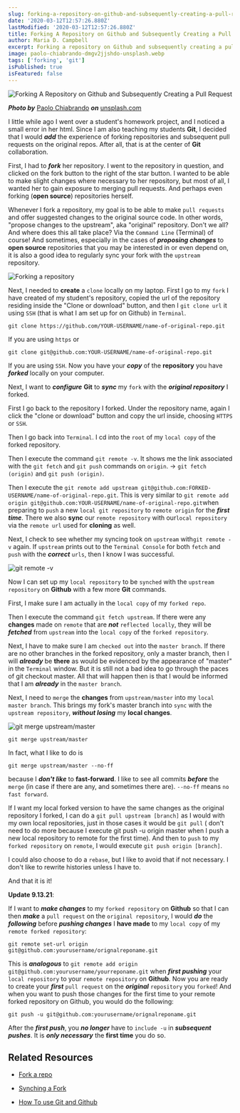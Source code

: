 ```yaml
---
slug: forking-a-repository-on-github-and-subsequently-creating-a-pull-request
date: '2020-03-12T12:57:26.880Z'
lastModified: '2020-03-12T12:57:26.880Z'
title: Forking A Repository on Github and Subsequently Creating a Pull Request
author: Maria D. Campbell
excerpt: Forking a repository on Github and subsequently creating a pull request on the original repository.
image: paolo-chiabrando-dmgv2jjshdo-unsplash.webp
tags: ['forking', 'git']
isPublished: true
isFeatured: false
---
```


![Forking A Repository on Github and Subsequently Creating a Pull Request](paolo-chiabrando-dmgv2jjshdo-unsplash.webp)

***Photo by*** [Paolo Chiabrando](https://unsplash.com/@chiabra) ***on*** [unsplash.com](https://unsplash.com/photos/dMGV2jJShdo)

I little while ago I went over a student's homework project, and I noticed a
small error in her html. Since I am also teaching my students **Git**, I decided that I would **_add_** the experience of forking repositories and subsequent pull requests on the original repos. After all, that is at the center of **Git** collaboration.

First, I had to **_fork_** her repository. I went to the repository in
question, and clicked on the fork button to the right of the star button. I
wanted to be able to make slight changes where necessary to her repository,
but most of all, I wanted her to gain exposure to merging pull requests. And
perhaps even forking (**open source**) repositories herself.

Whenever I fork a repository, my goal is to be able to make `pull requests` and offer suggested changes to the original source code. In other words, "propose changes to the upstream", aka "original" repository. Don't we all? And where does this all take place? Via the `Command Line` (Terminal) of course! And sometimes, especially in the cases of _**proposing changes**_ to **open source** repositories that you may be interested in or even depend on, it is also a good idea to regularly sync your fork with the `upstream` repository.

![Forking a repository](fork.webp)

Next, I needed to **create** a `clone` locally on my laptop. First I go to
my `fork` I have created of my student's repository, copied the url of the
repository residing inside the "Clone or download" button, and then I
`git clone url` it using `SSH` (that is what I am set up for on Github) in
`Terminal`.

```shell
git clone https://github.com/YOUR-USERNAME/name-of-original-repo.git
```

If you are using `https` or

```shell
git clone git@github.com:YOUR-USERNAME/name-of-original-repo.git
```

If you are using `SSH`. Now you have your _**copy**_ of the **repository** you have _**forked**_ locally on your computer.

Next, I want to _**configure**_ **Git** to _**sync**_ my `fork` with the
_**original repository**_ I forked.

First I go back to the repository I forked. Under the repository name, again I click the "clone or download" button and copy the url inside, choosing `HTTPS` or `SSH`.

Then I go back into `Terminal`. I cd into the `root` of my `local copy`
of the forked repository.

Then I execute the command `git remote -v`. It shows me the link
associated with the `git fetch` and `git push` commands on `origin`. ->
`git fetch (origin)` and `git push (origin)`.

Then I execute the `git remote add upstream git@github.com:FORKED-USERNAME/name-of-original-repo.git`. This is very similar to `git remote add origin git@github.com:YOUR-USERNAME/name-of-original-repo.git`when preparing to `push` a new `local git repository` to `remote origin` for the **_first time_**. There we also **sync** our `remote repository` with our`local repository` via the `remote url` used for **cloning** as well.

Next, I check to see whether my syncing took on `upstream` with`git remote -v` again. If `upstream` prints out to the `Terminal Console` for both `fetch` and `push` with the **_correct_** `urls`, then I know I was successful.

![git remote -v](git-remote-v.webp)

Now I can set up my `local repository` to be `synched` with the `upstream repository` on **Github** with a few more **Git** commands.

First, I make sure I am actually in the `local copy` of my `forked repo`.

Then I execute the command `git fetch upstream`. If there were any **changes** made on `remote` that are _**not**_ `reflected locally`, they will be _**fetched**_ from `upstream` into the `local copy` of the `forked repository`.

Next, I have to make sure I am `checked out` into the `master branch`. If
there are no other branches in the forked repository, only a master branch, then I will _**already**_ be **there** as would be evidenced by the appearance of "master" in the `Terminal` window. But it is still not a bad idea to go through the paces of git checkout master. All that will happen then is that I would be informed that I am _**already**_ in the `master branch`.

Next, I need to `merge` the **changes** from `upstream/master` into my
`local master branch`. This brings my fork's master branch into `sync`
with the `upstream repository`, _**without losing**_ my **local changes**.

![git merge upstream/master](git-merge-upstream-master.webp)

```shell
git merge upstream/master
```

In fact, what I like to do is

```shell
git merge upstream/master --no-ff
```

because I _**don't like**_ to **fast-forward**. I like to see all commits
_**before**_ the `merge` (in case if there are any, and sometimes there are). `--no-ff` means `no fast forward`.

If I want my local forked version to have the same changes as the original
repository I forked, I can do a `git pull upstream [branch]` as I would with
my own local repositories, just in those cases it would be `git pull` (
don't need to do more because I execute git push -u origin master when I
push a new local repository to remote for the first time). And then to
`push` to my `forked repository` on `remote`, I would execute `git push origin [branch]`.

I could also choose to do a `rebase`, but I like to avoid that if not
necessary. I don't like to rewrite histories unless I have to.

And that it is it!

**Update 9.13.21**:

If I want to **_make changes_** to my `forked repository` on **Github** so that I can then **_make_** a `pull request` on the `original repository`, I would **_do_** the **_following_** before **_pushing changes_** I **have made** to my `local copy` of my `remote forked repository`:

```shell
git remote set-url origin git@github.com:yourusername/orignalreponame.git
```

This is **_analogous_** to `git remote add origin git@github.com:yourusername/yourreponame.git` when **_first pushing_** your `local repository` to your `remote repository` on **Github**. Now you are ready to create your **_first_** `pull request` on the **_original_** `repository` you `forked`! And when you want to push those changes for the first time to your remote forked repository on Github, you would do the following:

```shell
git push -u git@github.com:yourusername/orignalreponame.git
```

After the **_first push_**, you **_no longer_** have to `include -u` in
**_subsequent pushes_**. It is **_only necessary_** the **first time** you do so.

## Related Resources

-   [Fork a repo](https://help.github.com/en/github/getting-started-with-github/fork-a-repo)

-   [Synching a Fork](https://help.github.com/en/github/collaborating-with-issues-and-pull-requests/syncing-a-fork)

-   [How To use Git and Github](https://github.community/t5/How-to-use-Git-and-GitHub/Update-a-forked-repository-when-the-original-repository-is/td-p/20980)
